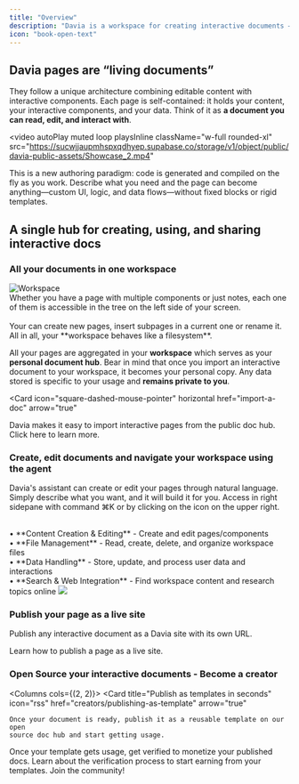 ```yaml
---
title: "Overview"
description: "Davia is a workspace for creating interactive documents — pages that mix text, data, and AI-generated components."
icon: "book-open-text"
---
```



## Davia pages are “living documents”

They follow a unique architecture combining editable content with interactive components.
Each page is self-contained: it holds your content, your interactive components, and your data. Think of it as **a document you can read, edit, and interact with**.

<video
  autoPlay
  muted
  loop
  playsInline
  className="w-full rounded-xl"
  src="https://sucwjjaupmhspxqdhyep.supabase.co/storage/v1/object/public/davia-public-assets/Showcase_2.mp4"
></video>

This is a new authoring paradigm: code is generated and compiled on the fly as you work. Describe what you need and the page can become anything—custom UI,
logic, and data flows—without fixed blocks or rigid templates.

## A single hub for creating, using, and sharing interactive docs

### All your documents in one workspace

<Card>
  <Columns cols={2}>
    <img
      src="images/workspace-filesystem.png"
      alt="Workspace"
      className="rounded-lg"
    ></img>
    <Card title="On the left side of the screen your workspace">
      <br />
      Whether you have a page with multiple components or just notes, each one of
      them is accessible in the tree on the left side of your screen. <br />
      <br /> Your can create new pages, insert subpages in a current one or
      rename it. All in all, your **workspace behaves like a filesystem**.
    </Card>
  </Columns>
</Card>

All your pages are aggregated in your **workspace** which serves as your **personal document hub**.
Bear in mind that once you import an interactive document to your workspace, it becomes your personal copy. Any data stored is specific to your usage and **remains private to you**.

<Card
  icon="square-dashed-mouse-pointer"
  horizontal
  href="import-a-doc"
  arrow="true"
>
  Davia makes it easy to import interactive pages from the public doc hub. Click
  here to learn more.
</Card>

### Create, edit documents and navigate your workspace using the agent

Davia's assistant can create or edit your pages through natural language.
Simply describe what you want, and it will build it for you.
Access in right sidepane with command ⌘K or by clicking on the <ChatIcon /> icon on the upper right.

<Card horizontal>
  <Columns cols={2}>
    <Card title="This chat is your working partner. Here's what it can do:">
      <br /> • **Content Creation & Editing** - Create and edit pages/components
      <br /> • **File Management** - Read, create, delete, and organize workspace
      files
      <br /> • **Data Handling** - Store, update, and process user data and
      interactions
      <br /> • **Search & Web Integration** - Find workspace content and research
      topics online
    </Card>
    <img src="images/left-chat.png" className="rounded-lg"></img>
  </Columns>
</Card>

### Publish your page as a live site

Publish any interactive document as a Davia site with its own URL.

<Card icon="share" horizontal href="publish" arrow="true">
  Learn how to publish a page as a live site.
</Card>

### Open Source your interactive documents - Become a creator

<Columns cols={(2, 2)}>
  <Card
    title="Publish as templates in seconds"
    icon="rss"
    href="creators/publishing-as-template"
    arrow="true"
  >
    Once your document is ready, publish it as a reusable template on our open
    source doc hub and start getting usage.
  </Card>
  <Card
    title="Start Earning"
    icon="hand-coins"
    href="creators/start-earning"
    arrow="true"
  >
    Once your template gets usage, get verified to monetize your published docs.
  </Card>
  <Card
    title="Become a Creator"
    icon="pencil-ruler"
    href="creators/become-a-creator"
    arrow="true"
  >
    Learn about the verification process to start earning from your templates.
  </Card>
  <Card
    title="Share on our socials"
    icon="reddit"
    href="https://www.reddit.com/r/davia_ai"
  >
    Join the community!
  </Card>
</Columns>
